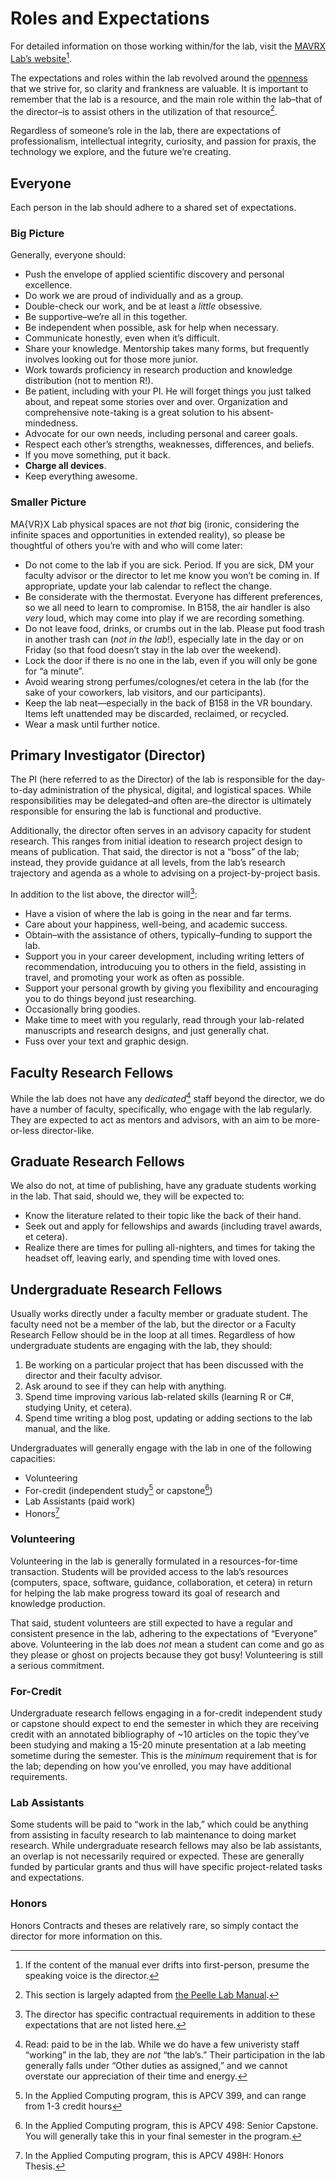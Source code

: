 # Roles and Expectations {#roles}

For detailed information on those working within/for the lab, visit the [MAVRX Lab's website](https://mavrxlab.org/people)^[If the content of the manual ever drifts into first-person, presume the speaking voice is the director.].

The expectations and roles within the lab revolved around the [openness](#openness) that we strive for, so clarity and frankness are valuable. It is important to remember that the lab is a resource, and the main role within the lab--that of the director--is to assist others in the utilization of that resource^[This section is largely adapted from [the Peelle Lab Manual](https://github.com/jpeelle/peellelab_manual/blob/master/peellelab_manual.pdf).].

Regardless of someone's role in the lab, there are expectations of professionalism, intellectual integrity, curiosity, and passion for praxis, the technology we explore, and the future we're creating.

## Everyone

Each person in the lab should adhere to a shared set of expectations.

### Big Picture

Generally, everyone should:

+ Push the envelope of applied scientific discovery and personal excellence.
+ Do work we are proud of individually and as a group.
+ Double-check our work, and be at least a _little_ obsessive.
+ Be supportive--we’re all in this together.
+ Be independent when possible, ask for help when necessary.
+ Communicate honestly, even when it’s difficult.
+ Share your knowledge. Mentorship takes many forms, but frequently involves looking out for those more junior.
+ Work towards proficiency in research production and knowledge distribution (not to mention R!).
+ Be patient, including with your PI. He will forget things you just talked about, and repeat some stories over and over. Organization and comprehensive note-taking is a great solution to his absent-mindedness.
+ Advocate for our own needs, including personal and career goals.
+ Respect each other’s strengths, weaknesses, differences, and beliefs.
+ If you move something, put it back.
+ **Charge all devices**.
+ Keep everything awesome.


### Smaller Picture

MA{VR}X Lab physical spaces are not *that* big (ironic, considering the infinite spaces and opportunities in extended reality), so please be thoughtful of others you're with and who will come later:

+ Do not come to the lab if you are sick. Period. If you are sick, DM your faculty advisor or the director to let me know you won’t be coming in. If appropriate, update your lab calendar to reflect the change.
+ Be considerate with the thermostat. Everyone has different preferences, so we all need to learn to compromise. In B158, the air handler is also *very* loud, which may come into play if we are recording something.
+ Do not leave food, drinks, or crumbs out in the lab. Please put food trash in another trash can (*not in the lab*!), especially late in the day or on Friday (so that food doesn’t stay in the lab over the weekend).
+ Lock the door if there is no one in the lab, even if you will only be gone for “a minute”.
+ Avoid wearing strong perfumes/colognes/et cetera in the lab (for the sake of your coworkers, lab visitors, and our participants).
+ Keep the lab neat—especially in the back of B158 in the VR boundary. Items left unattended may be discarded, reclaimed, or recycled.
+ Wear a mask until further notice.



## Primary Investigator (Director)

The PI (here referred to as the Director) of the lab is responsible for the day-to-day administration of the physical, digital, and logistical spaces. While responsibilities may be delegated--and often are--the director is ultimately responsible for ensuring the lab is functional and productive.

Additionally, the director often serves in an advisory capacity for student research. This ranges from initial ideation to research project design to means of publication. That said, the director is not a "boss" of the lab; instead, they provide guidance at all levels, from the lab's research trajectory and agenda as a whole to advising on a project-by-project basis. 

In addition to the list above, the director will^[The director has specific contractual requirements in addition to these expectations that are not listed here.]:

+ Have a vision of where the lab is going in the near and far terms.
+ Care about your happiness, well-being, and academic success.
+ Obtain--with the assistance of others, typically--funding to support the lab.
+ Support you in your career development, including writing letters of recommendation, introducuing you to others in the field, assisting in travel, and promoting your work as often as possible.
+ Support your personal growth by giving you flexibility and encouraging you to do things beyond just researching.
+ Occasionally bring goodies.
+ Make time to meet with you regularly, read through your lab-related manuscripts and research designs, and just generally chat.
+ Fuss over your text and graphic design.

## Faculty Research Fellows

While the lab does not have any *dedicated*^[Read: paid to be in the lab. While we do have a few univeristy staff "working" in the lab, they are *not* "the lab's." Their participation in the lab generally falls under "Other duties as assigned," and we cannot overstate our appreciation of their time and energy.] staff beyond the director, we do have a number of faculty, specifically, who engage with the lab regularly. They are expected to act as mentors and advisors, with an aim to be more-or-less director-like.

## Graduate Research Fellows

We also do not, at time of publishing, have any graduate students working in the lab. That said, should we, they will be expected to:

+ Know the literature related to their topic like the back of their hand.
+ Seek out and apply for fellowships and awards (including travel awards, et cetera).
+ Realize there are times for pulling all-nighters, and times for taking the headset off, leaving early, and spending time with loved ones.


## Undergraduate Research Fellows

Usually works directly under a faculty member or graduate student. The faculty need not be a member of the lab, but the director or a Faculty Research Fellow should be in the loop at all times. Regardless of how undergraduate students are engaging with the lab, they should:

1. Be working on a particular project that has been discussed with the director and their faculty advisor.
1. Ask around to see if they can help with anything.
1. Spend time improving various lab-related skills (learning R or C#, studying Unity, et cetera).
1. Spend time writing a blog post, updating or adding sections to the lab manual, and the like.

Undergraduates will generally engage with the lab in one of the following capacities:

+ Volunteering
+ For-credit (independent study^[In the Applied Computing program, this is APCV 399, and can range from 1-3 credit hours] or capstone^[In the Applied Computing program, this is APCV 498: Senior Capstone. You will generally take this in your final semester in the program.])
+ Lab Assistants (paid work)
+ Honors^[In the Applied Computing program, this is APCV 498H: Honors Thesis.]

### Volunteering

Volunteering in the lab is generally formulated in a resources-for-time transaction. Students will be provided access to the lab's resources (computers, space, software, guidance, collaboration, et cetera) in return for helping the lab make progress toward its goal of research and knowledge production.

That said, student volunteers are still expected to have a regular and consistent presence in the lab, adhering to the expectations of "Everyone" above. Volunteering in the lab does *not* mean a student can come and go as they please or ghost on projects because they got busy! Volunteering is still a serious commitment.


### For-Credit

Undergraduate research fellows engaging in a for-credit independent study or capstone should expect to end the semester in which they are receiving credit with an annotated bibliography of ~10 articles on the topic they've been studying and making a 15-20 minute presentation at a lab meeting sometime during the semester. This is the *minimum* requirement that is for the lab; depending on how you've enrolled, you may have additional requirements.

### Lab Assistants

Some students will be paid to "work in the lab," which could be anything from assisting in faculty research to lab maintenance to doing market research. While undergraduate research fellows may also be lab assistants, an overlap is not necessarily required or expected. These are generally funded by particular grants and thus will have specific project-related tasks and expectations.



### Honors

Honors Contracts and theses are relatively rare, so simply contact the director for more information on this.